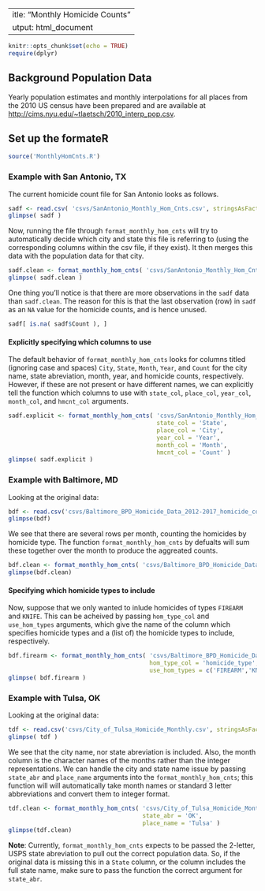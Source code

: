  ---
title: "Monthly Homicide Counts"
output: html_document
---

```r
knitr::opts_chunk$set(echo = TRUE)
require(dplyr)
```

## Background Population Data

Yearly population estimates and monthly interpolations for all places from the 2010 US census have been prepared and are available at <http://cims.nyu.edu/~tlaetsch/2010_interp_pop.csv>.

## Set up the formateR

```r
source('MonthlyHomCnts.R')
```

### Example with San Antonio, TX

The current homicide count file for San Antonio looks as follows.
```r
sadf <- read.csv( 'csvs/SanAntonio_Monthly_Hom_Cnts.csv', stringsAsFactors = F)
glimpse( sadf )
```

Now, running the file through `format_monthly_hom_cnts` will try to automatically decide which city and state this file is referring to (using the corresponding columns within the csv file, if they exist). It then merges this data with the population data for that city. 
```r
sadf.clean <- format_monthly_hom_cnts( 'csvs/SanAntonio_Monthly_Hom_Cnts.csv' )
glimpse( sadf.clean )
```
One thing you'll notice is that there are more observations in the `sadf` data than `sadf.clean`. The reason for this is that the last observation (row) in `sadf` as an `NA` value for the homicide counts, and is hence unused. 
```r
sadf[ is.na( sadf$Count ), ]
```
#### Explicitly specifying which columns to use
The default behavior of `format_monthly_hom_cnts` looks for columns titled (ignoring case and spaces) `City`, `State`, `Month`, `Year`, and `Count` for the city name, state abreviation, month, year, and homicide counts, respectively. However, if these are not present or have different names, we can explicitly tell the function which columns to use with `state_col`, `place_col`, `year_col`, `month_col`, and `hmcnt_col` arguments. 
```r
sadf.explicit <- format_monthly_hom_cnts( 'csvs/SanAntonio_Monthly_Hom_Cnts.csv', 
                                          state_col = 'State',
                                          place_col = 'City',
                                          year_col = 'Year',
                                          month_col = 'Month',
                                          hmcnt_col = 'Count' )
glimpse( sadf.explicit )
```

### Example with Baltimore, MD
Looking at the original data:
```r
bdf <- read.csv('csvs/Baltimore_BPD_Homicide_Data_2012-2017_homicide_counts.csv', stringsAsFactors = F)
glimpse(bdf)
```
We see that there are several rows per month, counting the homicides by homicide type. The function `format_monthly_hom_cnts` by defualts will sum these together over the month to produce the aggreated counts. 
```r
bdf.clean <- format_monthly_hom_cnts( 'csvs/Baltimore_BPD_Homicide_Data_2012-2017_homicide_counts.csv' )
glimpse(bdf.clean)
```

#### Specifying which homicide types to include 
Now, suppose that we only wanted to inlude homicides of types `FIREARM` and `KNIFE`. This can be acheived by passing `hom_type_col` and `use_hom_types` arguments, which give the name of the column which specifies homicide types and a (list of) the homicide types to include, respectively. 
```r
bdf.firearm <- format_monthly_hom_cnts( 'csvs/Baltimore_BPD_Homicide_Data_2012-2017_homicide_counts.csv', 
                                        hom_type_col = 'homicide_type',
                                        use_hom_types = c('FIREARM','KNIFE') )
glimpse( bdf.firearm )
```
### Example with Tulsa, OK
Looking at the original data:
```r
tdf <- read.csv('csvs/City_of_Tulsa_Homicide_Monthly.csv', stringsAsFactors = F)
glimpse( tdf )
```
We see that the city name, nor state abreviation is included. Also, the month column is the character names of the months rather than the integer representations. We can handle the city and state name issue by passing `state_abr` and `place_name` arguments into the `format_monthly_hom_cnts`; this function will will automatically take month names or standard 3 letter abbreviations and convert them to integer format. 
```r
tdf.clean <- format_monthly_hom_cnts( 'csvs/City_of_Tulsa_Homicide_Monthly.csv', 
                                      state_abr = 'OK', 
                                      place_name = 'Tulsa' )
glimpse(tdf.clean)
```
**Note**: Currently, `format_monthly_hom_cnts` expects to be passed the 2-letter, USPS state abreviation to pull out the correct population data. So, if the original data is missing this in a `State` column, or the column includes the full state name, make sure to pass the function the correct argument for `state_abr`.
